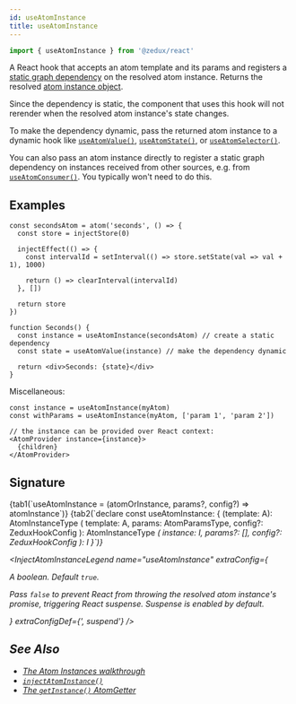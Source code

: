 ```yaml
---
id: useAtomInstance
title: useAtomInstance
---
```



```ts
import { useAtomInstance } from '@zedux/react'
```

A React hook that accepts an atom template and its params and registers a [static graph dependency](../glossary#static-graph-dependency) on the resolved atom instance. Returns the resolved [atom instance object](../classes/AtomInstance).

Since the dependency is static, the component that uses this hook will not rerender when the resolved atom instance's state changes.

To make the dependency dynamic, pass the returned atom instance to a dynamic hook like [`useAtomValue()`](useAtomValue), [`useAtomState()`](useAtomState), or [`useAtomSelector()`](useAtomSelector).

You can also pass an atom instance directly to register a static graph dependency on instances received from other sources, e.g. from [`useAtomConsumer()`](useAtomConsumer). You typically won't need to do this.

## Examples

```tsx live ecosystemId=useAtomInstance/example resultVar=Seconds
const secondsAtom = atom('seconds', () => {
  const store = injectStore(0)

  injectEffect(() => {
    const intervalId = setInterval(() => store.setState(val => val + 1), 1000)

    return () => clearInterval(intervalId)
  }, [])

  return store
})

function Seconds() {
  const instance = useAtomInstance(secondsAtom) // create a static dependency
  const state = useAtomValue(instance) // make the dependency dynamic

  return <div>Seconds: {state}</div>
}
```

Miscellaneous:

```tsx
const instance = useAtomInstance(myAtom)
const withParams = useAtomInstance(myAtom, ['param 1', 'param 2'])

// the instance can be provided over React context:
<AtomProvider instance={instance}>
  {children}
</AtomProvider>
```

## Signature

<Tabs>
  {tab1(`useAtomInstance = (atomOrInstance, params?, config?) => atomInstance`)}
  {tab2(`declare const useAtomInstance: {
  <A extends ParamlessTemplate>(template: A): AtomInstanceType<A>
  <A extends AnyAtomTemplate>(
    template: A,
    params: AtomParamsType<A>,
    config?: ZeduxHookConfig
  ): AtomInstanceType<A>
  <I extends AnyAtomInstance>(
    instance: I,
    params?: [],
    config?: ZeduxHookConfig
  ): I
}`)}
</Tabs>

<InjectAtomInstanceLegend
  name="useAtomInstance"
  extraConfig={
    <Item name="suspend">
      <p>
        A boolean. Default <code>true</code>.
      </p>
      <p>
        Pass <code>false</code> to prevent React from throwing the resolved atom
        instance's <Link to="../classes/AtomInstance#promise">promise</Link>,
        triggering React suspense. Suspense is enabled by default.
      </p>
    </Item>
  }
  extraConfigDef={', suspend'}
/>

## See Also

- [The Atom Instances walkthrough](../../walkthrough/atom-instances)
- [`injectAtomInstance()`](../injectors/injectAtomInstance)
- [The `getInstance()` AtomGetter](../types/AtomGetters#getinstance)
